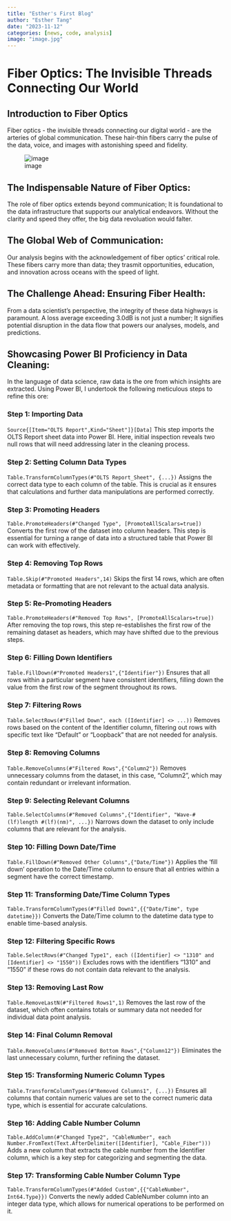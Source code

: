 ```yaml
---
title: "Esther's First Blog"
author: "Esther Tang"
date: "2023-11-12"
categories: [news, code, analysis]
image: "image.jpg"
---
```


# Fiber Optics: The Invisible Threads Connecting Our World 

## Introduction to Fiber Optics 

Fiber optics - the invisible threads connecting our digital world - are the arteries of global communication. These hair-thin fibers carry the pulse of the data, voice, and images with astonishing speed and fidelity. 

![image](opticfiber.jpg)

## The Indispensable Nature of Fiber Optics: 

The role of fiber optics extends beyond communication; It is foundational to the data infrastructure that supports our analytical endeavors. Without the clarity and speed they offer, the big data revoluation would falter. 

## The Global Web of Communication: 

Our analysis begins with the acknowledgement of fiber optics' critical role. These fibers carry more than data; they trasmit opportunities, education, and innovation across oceans with the speed of light. 

## The Challenge Ahead: Ensuring Fiber Health: 
From a data scientist's perspective, the integrity of these data highways is paramount. A loss average exceeding 3.0dB is not just a number; It signifies potential disruption in the data flow that powers our analyses, models, and predictions. 

## Showcasing Power BI Proficiency in Data Cleaning: 
In the language of data science, raw data is the ore from which insights are extracted. Using Power BI, I undertook the following meticulous steps to refine this ore: 

### Step 1: Importing Data

`Source{[Item="OLTS Report",Kind="Sheet"]}[Data]`
This step imports the OLTS Report sheet data into Power BI. Here, initial inspection reveals two null rows that will need addressing later in the cleaning process.

### Step 2: Setting Column Data Types

`Table.TransformColumnTypes(#"OLTS Report_Sheet", {...})`
Assigns the correct data type to each column of the table. This is crucial as it ensures that calculations and further data manipulations are performed correctly.

### Step 3: Promoting Headers

`Table.PromoteHeaders(#"Changed Type", [PromoteAllScalars=true])`
Converts the first row of the dataset into column headers. This step is essential for turning a range of data into a structured table that Power BI can work with effectively.

### Step 4: Removing Top Rows

`Table.Skip(#"Promoted Headers",14)`
Skips the first 14 rows, which are often metadata or formatting that are not relevant to the actual data analysis.

### Step 5: Re-Promoting Headers

`Table.PromoteHeaders(#"Removed Top Rows", [PromoteAllScalars=true])`
After removing the top rows, this step re-establishes the first row of the remaining dataset as headers, which may have shifted due to the previous steps.

### Step 6: Filling Down Identifiers

`Table.FillDown(#"Promoted Headers1",{"Identifier"})`
Ensures that all rows within a particular segment have consistent identifiers, filling down the value from the first row of the segment throughout its rows.

### Step 7: Filtering Rows

`Table.SelectRows(#"Filled Down", each ([Identifier] <> ...))`
Removes rows based on the content of the Identifier column, filtering out rows with specific text like "Default" or "Loopback" that are not needed for analysis.

### Step 8: Removing Columns

`Table.RemoveColumns(#"Filtered Rows",{"Column2"})`
Removes unnecessary columns from the dataset, in this case, "Column2", which may contain redundant or irrelevant information.

### Step 9: Selecting Relevant Columns

`Table.SelectColumns(#"Removed Columns",{"Identifier", "Wave-#(lf)length #(lf)(nm)", ...})`
Narrows down the dataset to only include columns that are relevant for the analysis.

### Step 10: Filling Down Date/Time

`Table.FillDown(#"Removed Other Columns",{"Date/Time"})`
Applies the 'fill down' operation to the Date/Time column to ensure that all entries within a segment have the correct timestamp.

### Step 11: Transforming Date/Time Column Types

`Table.TransformColumnTypes(#"Filled Down1",{{"Date/Time", type datetime}})`
Converts the Date/Time column to the datetime data type to enable time-based analysis.

### Step 12: Filtering Specific Rows

`Table.SelectRows(#"Changed Type1", each ([Identifier] <> "1310" and [Identifier] <> "1550"))`
Excludes rows with the identifiers "1310" and "1550" if these rows do not contain data relevant to the analysis.

### Step 13: Removing Last Row

`Table.RemoveLastN(#"Filtered Rows1",1)`
Removes the last row of the dataset, which often contains totals or summary data not needed for individual data point analysis.

### Step 14: Final Column Removal

`Table.RemoveColumns(#"Removed Bottom Rows",{"Column12"})`
Eliminates the last unnecessary column, further refining the dataset.

### Step 15: Transforming Numeric Column Types

`Table.TransformColumnTypes(#"Removed Columns1", {...})`
Ensures all columns that contain numeric values are set to the correct numeric data type, which is essential for accurate calculations.

### Step 16: Adding Cable Number Column

`Table.AddColumn(#"Changed Type2", "CableNumber", each Number.FromText(Text.AfterDelimiter([Identifier], "Cable_Fiber")))`
Adds a new column that extracts the cable number from the Identifier column, which is a key step for categorizing and segmenting the data.

### Step 17: Transforming Cable Number Column Type

`Table.TransformColumnTypes(#"Added Custom",{{"CableNumber", Int64.Type}})`
Converts the newly added CableNumber column into an integer data type, which allows for numerical operations to be performed on it.


